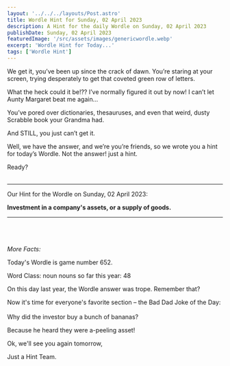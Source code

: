 ```yaml
---
layout: '../../../layouts/Post.astro'
title: Wordle Hint for Sunday, 02 April 2023
description: A Hint for the daily Wordle on Sunday, 02 April 2023
publishDate: Sunday, 02 April 2023
featuredImage: '/src/assets/images/genericwordle.webp'
excerpt: 'Wordle Hint for Today...'
tags: ['Wordle Hint']
---
```


We get it, you’ve been up since the crack of dawn. You’re staring at your screen, trying desperately to get that coveted green row of letters. 

What the heck could it be!??
I’ve normally figured it out by now!
I can’t let Aunty Margaret beat me again… 

You’ve pored over dictionaries, thesauruses, and even that weird, dusty Scrabble book your Grandma had.

And STILL, you just can’t get it. 

Well, we have the answer, and we’re you’re friends, so we wrote you a hint for today’s Wordle.
Not the answer! just a hint. 

Ready?<br /><br />

----

Our Hint for the Wordle on Sunday, 02 April 2023:

**Investment in a company's assets, or a supply of goods.** 


----

<br /><br /><br />*More Facts:*

Today's Wordle is game number 652.

Word Class: noun nouns so far this year: 48 

On this day last year, the Wordle answer was trope. Remember that? 

Now it's time for everyone's favorite section – the Bad Dad Joke of the Day:<br /><br />Why did the investor buy a bunch of bananas?

Because he heard they were a-peeling asset! 

Ok, we'll see you again tomorrow, 

Just a Hint Team.